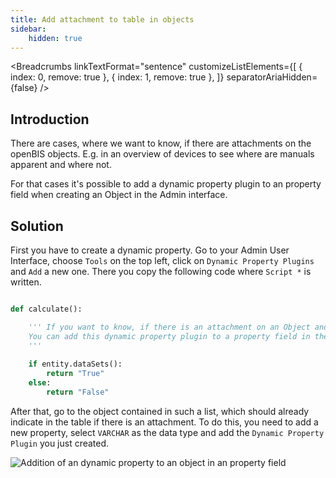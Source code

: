 ---
title: Add attachment to table in objects
sidebar:
    hidden: true
---


<Breadcrumbs
  linkTextFormat="sentence"
  customizeListElements={[
    { index: 0, remove: true },
    { index: 1, remove: true },
  ]}
  separatorAriaHidden={false}
/>

## Introduction
There are cases, where we want to know, if there are attachments on the openBIS objects. E.g. in an overview of devices to see where are manuals apparent and where not.

For that cases it's possible to add a dynamic property plugin to an property field when creating an Object in the Admin interface.

## Solution

First you have to create a dynamic property. Go to your Admin User Interface, choose `Tools` on the top left, click on `Dynamic Property Plugins` and `Add` a new one. There you copy the following code where `Script *` is written.

```python

def calculate():

    ''' If you want to know, if there is an attachment on an Object and display that information in an openBIS table (from a Collection or an Default Experiment)
    You can add this dynamic property plugin to a property field in the object. It will give an additional column. You can change True and False in any Text you want.
    '''
        
    if entity.dataSets():
        return "True"
    else:
        return "False"
```


After that, go to the object contained in such a list, which should already indicate in the table if there is an attachment. To do this, you need to add a new property, select `VARCHAR` as the data type and add the `Dynamic Property Plugin` you just created.

![Addition of an dynamic property to an object in an property field](src/assets/openBIS/Bild/Dyn_Prop_Attachment.png)
